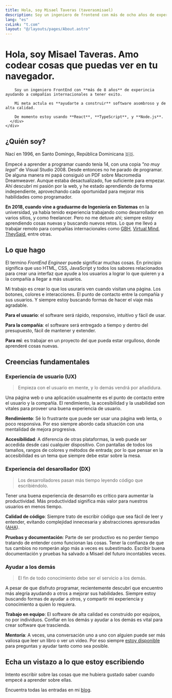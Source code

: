 ```yaml
---
title: Hola, soy Misael Taveras (taverasmisael)
description: Soy un ingeniero de frontend con más de ocho años de experiencia que trata de mejorar cada día.
lang: "es"
cvLink: "t.com"
layout: "@/layouts/pages/About.astro"
---
```



<FullWidthBlock withContainer class="bg-blue-50 px-8 py-12 bg-gradient-to-tl from-blue-100 to-blue-50 dark:from-slate-900 dark:to-slate-950 dark:bg-slate-900 md:py-24">
    <div class="lg:grid lg:items-center xl:items-start lg:grid-cols-2 lg:gap-4">
      <h1 class="!mt-0 text-4xl font-bold leading-snug dark:text-slate-100 max-w-2xl">Hola, soy <span class="text-slate-950 dark:text-blue-50">Misael Taveras</span>. Amo codear cosas que puedas ver en tu navegador.</h1>
      <div class="text-xl leading-relaxed dark:text-slate-300">

        Soy un ingeniero FrontEnd con **más de 8 años** de experincia ayudando a compañías internacionales a tener exito.

        Mi meta actula es **ayudarte a construir** software asombroso y de alta calidad.

        De momento estoy usando **React**, **TypeScript**, y **Node.js**.
      </div>
    </div>
</FullWidthBlock>

## ¿Quién soy?

Nací en 1996, en Santo Domingo, República Dominicana 🇩🇴.

Empecé a aprender a programar cuando tenía 14, con una copia *"no muy legal"* de Visual Studio 2008. Desde entonces no he parado de programar.
De alguna manera mi papá consiguió un PDF sobre Macromedia Dreamweaver. Aunque estaba desactualizado, fue suficiente para empezar. Ahí descubrí mi pasión por la web, y he estado aprendiendo de forma independiente, aprovechando cada oportunidad para mejorar mis habilidades como programador.

**En 2018, cuando vine a graduarme de Ingeniería en Sistemas** en la universidad, ya había tenido experiencia trabajando como desarrollador en varios sitios, y como freelancer. Pero no me detuve ahí; siempre estoy aprendiendo cosas nuevas y buscando nuevos retos.
Lo que me llevó a trabajar remoto para compañías internacionales como [GBH](https://gbh.com.do/), [Virtual Mind](https://virtualmind.com/), [TheySaid](https://www.theysaid.io/), entre otras.

## Lo que hago

El termino *FrontEnd Engineer* puede significar muchas cosas. En principio significa que uso HTML, CSS, JavaScript y todos los sabores relacionados para crear una interfaz que ayude a los usuarios a lograr lo que quieren y a la compañía a llegar a más usuarios.

Mi trabajo es crear lo que los usuraris ven cuando visitan una página. Los botones, colores e interacciones. El punto de contacto entre la compañía y sus usuarios. Y siempre estoy buscando formas de hacer el viaje más agradable.

**Para el usuario**: el software será rápido, responsivo, intuitivo y fácil de usar.

**Para la compañía**: el software será entregado a tiempo y dentro del presupuesto, fácil de mantener y extender.

**Para mí**: es trabajar en un proyecto del que pueda estar orgulloso, donde aprenderé cosas nuevas.

<FullWidthBlock withContainer class="bg-slate-200 dark:prose-blockquote:border-slate-700 prose-blockquote:border-slate-400 dark:bg-slate-900 prose-blockquote:opacity-80">

## Creencias fundamentales

<div class="grid lg:grid-cols-2 xl:grid-cols-3 gap-8">
  <div>

### Experiencia de usuario (UX)

  > Empieza con el usuario en mente, y lo demás vendrá por añadidura.
  
  Una página web o una aplicación usualmente es el punto de contacto entre el usuario y la compañía. El rendimiento, la accesibilidad y la usabilidad son vitales para proveer una buena experiencia de usuario.
  
  **Rendimiento**: Sé lo frustrante que puede ser usar una página web lenta, o poco responsiva. Por eso siempre abordo cada situación con una mentalidad de mejora progresiva.
  
  **Accesibilidad**: A diferencia de otras plataformas, la web puede ser accedida desde casi cualquier dispositivo. Con pantallas de todos los tamaños, rangos de colores y métodos de entrada; por lo que pensar en la accesibilidad es un tema que siempre debe estar sobre la mesa.

  </div>

  <div>

### Experiencia del desarollador (DX)
  
  > Los desarrolladores pasan más tiempo leyendo código que escribiéndolo.

  Tener una buena experiencia de desarrollo es crítico para aumentar la productividad. Más productividad significa más valor para nuestros usuarios en menos tiempo.

  **Calidad de código**: Siempre trato de escribir código que sea fácil de leer y entender, evitando complejidad innecesaria y abstracciones apresuradas ([AHA](https://kentcdodds.com/blog/aha-programming)).

  **Pruebas y documentación**: Parte de ser productivo es no perder tiempo tratando de entender como funcionan las cosas. Tener la confianza de que tus cambios no romperán algo más a veces es subestimado. Escribir buena documentación y pruebas ha salvado a Misael del futuro incontables veces.

  </div>

  <div class="lg:col-span-2 xl:col-span-1">

### Ayudar a los demás

  > El fin de todo conocimiento debe ser el servicio a los demás.

  A pesar de que disfruto programar, recientemente descubrí que encuentro más alegría ayudando a otros a mejorar sus habilidades. Siempre estoy buscando formas de ayudar a otros, y compartir mi experiencia y conocimiento a quien lo requiera.

  **Trabajo en equipo**: El software de alta calidad es construido por equipos, no por individuos. Confiar en los demás y ayudar a los demás es vital para crear software que trascienda.

  **Mentoría**: A veces, una conversación uno a uno con alguien puede ser más valiosa que leer un libro o ver un video. Por eso siempre [estoy disponible](/es/contacto) para preguntas y ayudar tanto como sea posible.

  </div>
</div>

</FullWidthBlock>

## Echa un vistazo a lo que estoy escribiendo

Intento escribir sobre las cosas que me hubiera gustado saber cuando empecé a aprender sobre ellas.

Encuentra todas las entradas en mi [blog](/es/blog).

